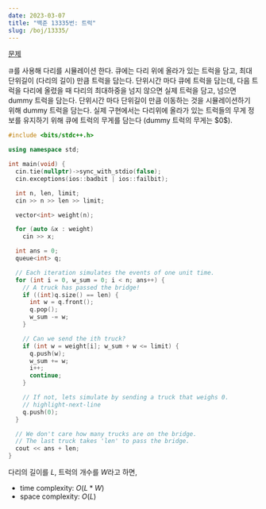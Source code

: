 ```yaml
---
date: 2023-03-07
title: "백준 13335번: 트럭"
slug: /boj/13335/
---
```




<MdxLayout>
<SEO title={title} description={title} />
<Container>

<Title>

{title}

<span>{date}</span>

</Title>

<Article>

[문제](https://www.acmicpc.net/problem/13335)

<p>
  <code class="language-text">큐</code>를 사용해 다리를 시뮬레이션 한다. 큐에는
  다리 위에 올라가 있는 트럭을 담고, 최대 단위길이 (다리의 길이) 만큼 트럭을
  담는다. 단위시간 마다 큐에 트럭을 담는데, 다음 트럭을 다리에 올렸을 때 다리의
  최대하중을 넘지 않으면 실제 트럭을 담고, 넘으면 dummy 트럭을 담는다. 단위시간
  마다 단위길이 만큼 이동하는 것을 시뮬레이션하기 위해 dummy 트럭을 담는다. 실제
  구현에서는 다리위에 올라가 있는 트럭들의 무게 정보를 유지하기 위해 큐에 트럭의
  무게를 담는다 (dummy 트럭의 무게는 $0$).
</p>

```cpp
#include <bits/stdc++.h>

using namespace std;

int main(void) {
  cin.tie(nullptr)->sync_with_stdio(false);
  cin.exceptions(ios::badbit | ios::failbit);

  int n, len, limit;
  cin >> n >> len >> limit;

  vector<int> weight(n);

  for (auto &x : weight)
    cin >> x;

  int ans = 0;
  queue<int> q;

  // Each iteration simulates the events of one unit time.
  for (int i = 0, w_sum = 0; i < n; ans++) {
    // A truck has passed the bridge!
    if ((int)q.size() == len) {
      int w = q.front();
      q.pop();
      w_sum -= w;
    }

    // Can we send the ith truck?
    if (int w = weight[i]; w_sum + w <= limit) {
      q.push(w);
      w_sum += w;
      i++;
      continue;
    }

    // If not, lets simulate by sending a truck that weighs 0.
    // highlight-next-line
    q.push(0);
  }

  // We don't care how many trucks are on the bridge.
  // The last truck takes 'len' to pass the bridge.
  cout << ans + len;
}
```

다리의 길이를 $L$, 트럭의 개수를 $W$라고 하면,

- time complexity: $O(L * W)$
- space complexity: $O(L)$

</Article>
</Container>
</MdxLayout>
